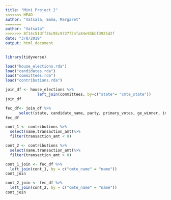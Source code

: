 ```yaml
---
title: "Mini Project 2"
<<<<<<< HEAD
author: "Vatsala, Emma, Margaret"
=======
author: "Vatsala"
>>>>>>> 8f14c51dff36c95c9727f24fa84e93bbf3925d2f
date: "3/8/2019"
output: html_document
---
```


```r
library(tidyverse)
```

```r
load("house_elections.rda")
load("candidates.rda")
load("committees.rda")
load("contributions.rda")
```

```r
join_df <- house_elections %>%
              left_join(committees, by=c("state"= "cmte_state"))
join_df
```

```r
fec_df<- join_df %>%
      select(state, candidate_name, party, primary_votes, ge_winner, incumbent, cmte_name)
fec_df
```


```r
cont_1 <- contributions %>%
  select(name,transaction_amt)%>%
  filter(transaction_amt < 0)
```

```r
cont_2 <- contributions %>%
  select(name,transaction_amt)%>%
  filter(transaction_amt > 0)

```



```r
cont_1_join <- fec_df %>%
  left_join(cont_1, by = c("cmte_name" = "name"))
cont_join
```

```r
cont_2_join <- fec_df %>%
  left_join(cont_2, by = c("cmte_name" = "name"))
cont_join
```
  

